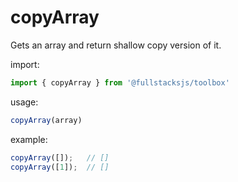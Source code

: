 # copyArray

Gets an array and return shallow copy version of it.

import:
```typescript copy
import { copyArray } from '@fullstacksjs/toolbox'
```

usage:
```typescript copy
copyArray(array)
```

example:
```typescript copy
copyArray([]);   // []
copyArray([1]);  // []
```

